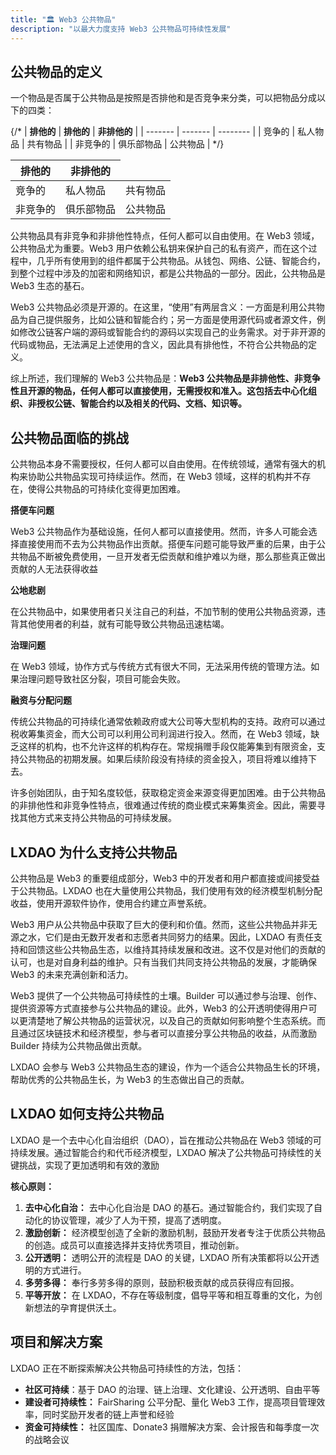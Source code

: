 ```yaml
---
title: "🏛️ Web3 公共物品"
description: "以最大力度支持 Web3 公共物品可持续性发展"
---
```


## **公共物品的定义**

一个物品是否属于公共物品是按照是否排他和是否竞争来分类，可以把物品分成以下的四类：

{/* | **排他的** | **排他的** | **非排他的** |
| ------- | ------- | -------- |
| 竞争的     | 私人物品    | 共有物品     |
| 非竞争的    | 俱乐部物品   | 公共物品     | */}


<table style={{ width: '100%',textAlign:'center',tableLayout:'fixed' }}>
  <thead style={{ backgroundColor: '#c4c4c42e',width:'100%' }}>
    <tr>
      <th width={'400px'} style={{borderRight:'1px solid #c4c4c42e'}} colSpan={2}>排他的</th>
      <th width={'30%'}>非排他的</th>
    </tr>
  </thead>
  <tbody>
    <tr>
        <td style={{borderRight:'1px solid #c4c4c42e'}}>竞争的</td>
        <td style={{borderRight:'1px solid #c4c4c42e'}}>私人物品</td>
        <td>共有物品</td>
  </tr>
  <tr>
    <td style={{borderRight:'1px solid #c4c4c42e'}}>非竞争的</td>
    <td style={{borderRight:'1px solid #c4c4c42e'}}>俱乐部物品</td>
    <td>公共物品</td>
  </tr>
  </tbody>
</table>

公共物品具有非竞争和非排他性特点，任何人都可以自由使用。在 Web3 领域，公共物品尤为重要。Web3 用户依赖公私钥来保护自己的私有资产，而在这个过程中，几乎所有使用到的组件都属于公共物品。从钱包、网络、公链、智能合约，到整个过程中涉及的加密和网络知识，都是公共物品的一部分。因此，公共物品是 Web3 生态的基石。

Web3 公共物品必须是开源的。在这里，“使用”有两层含义：一方面是利用公共物品为自己提供服务，比如公链和智能合约；另一方面是使用源代码或者源文件，例如修改公链客户端的源码或智能合约的源码以实现自己的业务需求。对于非开源的代码或物品，无法满足上述使用的含义，因此具有排他性，不符合公共物品的定义。

综上所述，我们理解的 Web3 公共物品是：**Web3 公共物品是非排他性、非竞争性且开源的物品，任何人都可以直接使用，无需授权和准入。这包括去中心化组织、非授权公链、智能合约以及相关的代码、文档、知识等。**

## **公共物品面临的挑战**

公共物品本身不需要授权，任何人都可以自由使用。在传统领域，通常有强大的机构来协助公共物品实现可持续运作。然而，在 Web3 领域，这样的机构并不存在，使得公共物品的可持续化变得更加困难。

**搭便车问题**

Web3 公共物品作为基础设施，任何人都可以直接使用。然而，许多人可能会选择直接使用而不去为公共物品作出贡献。搭便车问题可能导致严重的后果，由于公共物品不断被免费使用，一旦开发者无偿贡献和维护难以为继，那么那些真正做出贡献的人无法获得收益

**公地悲剧**

在公共物品中，如果使用者只关注自己的利益，不加节制的使用公共物品资源，违背其他使用者的利益，就有可能导致公共物品迅速枯竭。

**治理问题**

在 Web3 领域，协作方式与传统方式有很大不同，无法采用传统的管理方法。如果治理问题导致社区分裂，项目可能会失败。

**融资与分配问题**

传统公共物品的可持续化通常依赖政府或大公司等大型机构的支持。政府可以通过税收筹集资金，而大公司可以利用公司利润进行投入。然而，在 Web3 领域，缺乏这样的机构，也不允许这样的机构存在。常规捐赠手段仅能筹集到有限资金，支持公共物品的初期发展。如果后续阶段没有持续的资金投入，项目将难以维持下去。

许多创始团队，由于知名度较低，获取稳定资金来源变得更加困难。由于公共物品的非排他性和非竞争性特点，很难通过传统的商业模式来筹集资金。因此，需要寻找其他方式来支持公共物品的可持续发展。

## **LXDAO 为什么支持公共物品**

公共物品是 Web3 的重要组成部分，Web3 中的开发者和用户都直接或间接受益于公共物品。LXDAO 也在大量使用公共物品，我们使用有效的经济模型机制分配收益，使用开源软件协作，使用合约建立声誉系统。

Web3 用户从公共物品中获取了巨大的便利和价值。然而，这些公共物品并非无源之水，它们是由无数开发者和志愿者共同努力的结果。因此，LXDAO 有责任支持和回馈这些公共物品生态，以维持其持续发展和改进。这不仅是对他们的贡献的认可，也是对自身利益的维护。只有当我们共同支持公共物品的发展，才能确保 Web3 的未来充满创新和活力。

Web3 提供了一个公共物品可持续性的土壤。Builder 可以通过参与治理、创作、提供资源等方式直接参与公共物品的建设。此外，Web3 的公开透明使得用户可以更清楚地了解公共物品的运营状况，以及自己的贡献如何影响整个生态系统。而且通过区块链技术和经济模型，参与者可以直接分享公共物品的收益，从而激励 Builder 持续为公共物品做出贡献。

LXDAO 会参与 Web3 公共物品生态的建设，作为一个适合公共物品生长的环境，帮助优秀的公共物品生长，为 Web3 的生态做出自己的贡献。

## **LXDAO 如何支持公共物品**

LXDAO 是一个去中心化自治组织（DAO），旨在推动公共物品在 Web3 领域的可持续发展。通过智能合约和代币经济模型，LXDAO 解决了公共物品可持续性的关键挑战，实现了更加透明和有效的激励

**核心原则：**

1. **去中心化自治：** 去中心化自治是 DAO 的基石。通过智能合约，我们实现了自动化的协议管理，减少了人为干预，提高了透明度。
2. **激励创新：** 经济模型创造了全新的激励机制，鼓励开发者专注于优质公共物品的创造。成员可以直接选择并支持优秀项目，推动创新。
3. **公开透明：** 透明公开的流程是 DAO 的关键，LXDAO 所有决策都将以公开透明的方式进行。
4. **多劳多得：** 奉行多劳多得的原则，鼓励积极贡献的成员获得应有回报。
5. **平等开放：** 在 LXDAO，不存在等级制度，倡导平等和相互尊重的文化，为创新想法的孕育提供沃土。

## **项目和解决方案**

LXDAO 正在不断探索解决公共物品可持续性的方法，包括：

- **社区可持续**：基于 DAO 的治理、链上治理、文化建设、公开透明、自由平等
- **建设者可持续性：** FairSharing 公平分配、量化 Web3 工作，提高项目管理效率，同时奖励开发者的链上声誉和经验
- **资金可持续性：** 社区国库、Donate3 捐赠解决方案、会计报告和每季度一次的战略会议